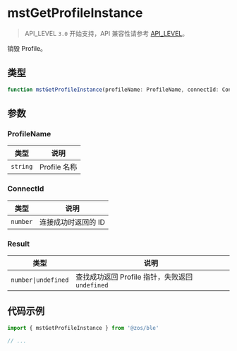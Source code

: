 # mstGetProfileInstance

> API_LEVEL `3.0` 开始支持，API 兼容性请参考 [API_LEVEL](../../../../guides/framework/device/compatibility.md)。

销毁 Profile。

## 类型

```ts
function mstGetProfileInstance(profileName: ProfileName, connectId: ConnectId): Result
```

## 参数

### ProfileName

| 类型                | 说明         |
| ------------------- | ------------ |
| <code>string</code> | Profile 名称 |

### ConnectId

| 类型                | 说明                |
| ------------------- | ------------------- |
| <code>number</code> | 连接成功时返回的 ID |

### Result

| 类型                               | 说明                                            |
| ---------------------------------- | ----------------------------------------------- |
| <code>number&#124;undefined</code> | 查找成功返回 Profile 指针，失败返回 `undefined` |

## 代码示例

```js
import { mstGetProfileInstance } from '@zos/ble'

// ...
```
